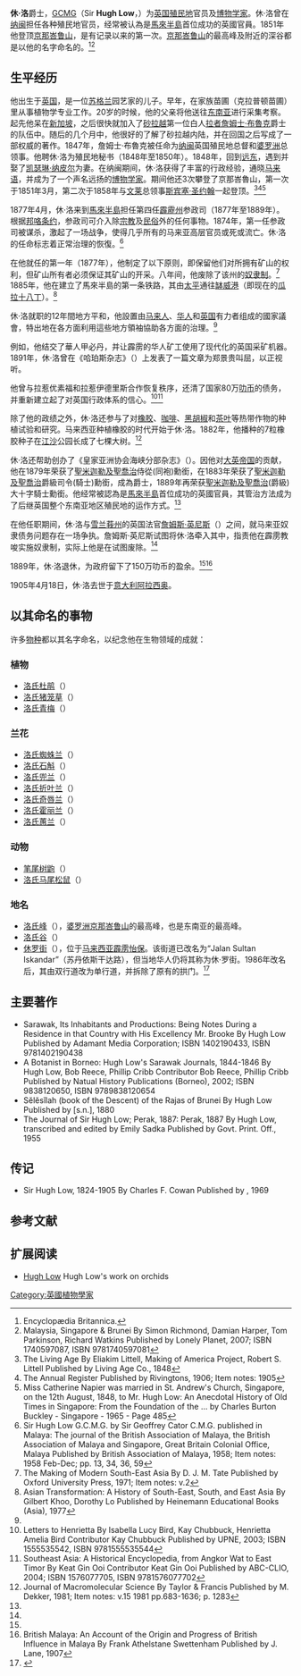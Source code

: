 {{noteTA
|G1=Melayu
|1=zh-cn:休·洛;zh-tw:休·羅;zh-sg:休·罗;
|2=zh-cn:洛氏;zh-tw:羅氏;zh-cn:罗氏;
}}
{{Infobox President
| name          =休·洛爵士
| original_name =Sir Hugh Low
| honorific-suffix = {{Post-nominals|post-noms=[[聖米迦勒及聖喬治勳章|GCMG]]}}
| image         =Hugh Low.png
| image_size    =
| caption       =
| office        =
| order         =第4任{{link-en|霹雳州参政司|List of British Residents of Perak}}
| term_start    =1877年4月1日
| term_end      =1889年5月31日
| predecessor   =詹姆斯·格斯里·戴维森（James Guthrie Davidson）
| successor     =[[瑞天咸|法蘭克·斯威特納姆]]爵士
| order1        ={{link-en|納閩總督|Governor of Labuan}}(代理)
| term_start1   =1866年?月?日
| term_end1     =1867年?月?日
| predecessor1  ={{link-en|耶利米·卡拉漢|Jeremiah Thomas Fitzgerald Callaghan}}
| successor1    =[[軒尼詩_(香港總督)|約翰·軒尼詩]]爵士
| birth_date    ={{Birth date|1824|5|10|mf=y}}
| birth_place   =[[大不列顛及愛爾蘭聯合王國|英国]][[英格蘭|英格蘭]][[倫敦|倫敦]]{{link-en|克莱普顿|Clapton, London}}
| death_date    ={{death date and age|1905|4|18|1824|5|10}}
| death_place   =[[義大利王國_(1861年－1946年)|意大利]][[利古里亚大区|利古里亚大区]][[萨沃纳省|萨沃纳省]][[阿拉西奥|阿拉西奥]]
| spouse        =凱瑟琳·納皮爾(1848年結婚，死於1851年)<br>安·道格拉斯(1885年結婚)
| religion      =[[基督教|基督教]]
| constituency  =
| party         =
| languagesspoken =[[大不列顛及愛爾蘭聯合王國|英国]]
| signature     =
}}
'''休·洛'''爵士，[[GCMG|GCMG]]（Sir '''Hugh Low'''，{{bd|1824年|5月10日|1905年|4月18日|Hugh Low}}）为[[大不列顛及愛爾蘭聯合王國|英国]][[殖民地|殖民地]]官员及[[博物学家|博物学家]]。休·洛曾在[[纳闽|纳闽]]担任各种殖民地官员，经常被认為是[[馬來半島|馬來半島]]首位成功的英國官員。1851年他登顶[[京那峇鲁山|京那峇鲁山]]，是有记录以来的第一次。[[京那峇鲁山|京那峇鲁山]]的最高峰及附近的深谷都是以他的名字命名的。<ref name="britannica">Encyclopædia Britannica.</ref><ref>Malaysia, Singapore & Brunei By Simon Richmond, Damian Harper, Tom Parkinson, Richard Watkins Published by Lonely Planet, 2007; ISBN 1740597087, ISBN 9781740597081</ref>

== 生平经历 ==
他出生于[[英国|英国]]{{link-en|克莱普顿|Clapton, London}}，是一位[[苏格兰|苏格兰]]园艺家的儿子。早年，在家族苗圃（克拉普顿苗圃）里从事植物学专业工作。20岁的时候，他的父亲将他送往[[东南亚|东南亚]]进行采集考察。起先他呆在[[新加坡|新加坡]]，之后很快就加入了[[砂拉越|砂拉越]]第一位白人[[拉者|拉者]][[詹姆士·布魯克|詹姆士·布魯克]]爵士的队伍中。随后的几个月中，他很好的了解了砂拉越内陆，并在回国之后写成了一部权威的著作。1847年，詹姆士·布魯克被任命为[[纳闽|纳闽]]英国殖民地总督和[[婆罗洲|婆罗洲]]总领事。他聘休·洛为殖民地秘书（1848年至1850年）。1848年，回到[[远东|远东]]，遇到并娶了[[凯瑟琳·纳皮尔|凯瑟琳·纳皮尔]]为妻。在纳闽期间，休·洛获得了丰富的行政经验，通晓[[马来语|马来语]]，并成为了一个声名远扬的[[博物学家|博物学家]]。期间他还3次攀登了京那峇魯山，第一次于1851年3月，第二次于1858年与[[文莱|文莱]]总领事[[斯宾塞·圣约翰|斯宾塞·圣约翰]]一起登顶。<ref>The Living Age By Eliakim Littell, Making of America Project, Robert S. Littell Published by Living Age Co., 1848</ref><ref>The Annual Register Published by Rivingtons, 1906; Item notes: 1905</ref><ref>Miss Catherine Napier was married in St. Andrew's Church, Singapore, on the 12th August, 1848, to Mr. Hugh Low: An Anecdotal History of Old Times in Singapore: From the Foundation of the ... by Charles Burton Buckley - Singapore - 1965 - Page 485</ref>

1877年4月，休·洛来到[[馬來半島|馬來半島]]担任第四任[[霹靂州|霹靂州]]参政司（1877年至1889年）。根据[[邦咯条约|邦咯条约]]，参政司可介入除[[宗教|宗教]]及[[民俗|民俗]]外的任何事物。1874年，第一任参政司被谋杀，激起了一场战争，使得几乎所有的马来亚高层官员或死或流亡。休·洛的任命标志着正常治理的恢復。<ref>Sir Hugh Low G.C.M.G. by Sir Geoffrey Cator C.M.G. published in Malaya: The journal of the British Association of Malaya, the British Association of Malaya and Singapore, Great Britain Colonial Office, Malaya Published by British Association of Malaya, 1958; Item notes: 1958 Feb-Dec; pp. 13, 34, 36, 59</ref>

在他就任的第一年（1877年），他制定了以下原则，即保留他们对所拥有矿山的权利，但矿山所有者必须保证其矿山的开采。八年间，他废除了该州的[[奴隶制|奴隶制]]。<ref>The Making of Modern South-East Asia By D. J. M. Tate Published by Oxford University Press, 1971; Item notes: v.2</ref> 1885年，他在建立了馬來半島的第一条铁路，其由[[太平_(马来西亚)|太平]]通往[[缽威港|缽威港]]（即现在的[[瓜拉十八丁|瓜拉十八丁]]）。<ref>Asian Transformation: A History of South-East, South, and East Asia By Gilbert Khoo, Dorothy Lo Published by Heinemann Educational Books (Asia), 1977</ref>

休·洛就职的12年間地方平和，他設置由[[马来人|马来人]]、[[华人|华人]]和[[大不列顛及愛爾蘭聯合王國|英国]]有力者组成的國家議會，特出地在各方面利用這些地方領袖協助各方面的治理。<ref name="britannica"/>

例如，他结交了華人甲必丹{{link-en|郑景贵|Chung Keng Quee}}，并让霹雳的华人矿工使用了现代化的英国采矿机器。1891年，休·洛曾在《哈珀斯杂志》（{{small|Harpers Magazine}}）上发表了一篇文章为郑景贵叫屈，以正视听。

他曾与拉惹优素福和拉惹伊德里斯合作恢复秩序，还清了国家80万[[叻币|叻币]]的债务，并重新建立起了对英国行政体系的信心。<ref name="bird">Letters to Henrietta By Isabella Lucy Bird, Kay Chubbuck, Henrietta Amelia Bird Contributor Kay Chubbuck Published by UPNE, 2003; ISBN 1555535542, ISBN 9781555535544</ref><ref name="keat">Southeast Asia: A Historical Encyclopedia, from Angkor Wat to East Timor By Keat Gin Ooi Contributor Keat Gin Ooi Published by ABC-CLIO, 2004; ISBN 1576077705, ISBN 9781576077702</ref>

除了他的政绩之外，休·洛还参与了对[[橡胶|橡胶]]、[[咖啡|咖啡]]、[[黑胡椒|黑胡椒]]和[[茶叶|茶叶]]等热带作物的种植试验和研究。马来西亚种植橡胶的时代开始于休·洛。1882年，他播种的7粒橡胶种子在[[江沙|江沙]]公园长成了七棵大树。<ref>Journal of Macromolecular Science By Taylor & Francis Published by M. Dekker, 1981; Item notes: v.15 1981 pp.683-1636; p. 1283</ref>

休·洛还帮助创办了《皇家亚洲协会海峡分部杂志》（{{small|''Journal of the Straits Branch of the Royal Asiatic Society.''}}）。因他对[[大英帝国|大英帝国]]的贡献，他在1879年荣获了[[聖米迦勒及聖喬治勳章|聖米迦勒及聖喬治]]侍從(同袍)勳銜，在1883年荣获了[[聖米迦勒及聖喬治勳章|聖米迦勒及聖喬治]]爵級司令(騎士)勳銜，成為爵士，1889年再荣获[[聖米迦勒及聖喬治勳章|聖米迦勒及聖喬治]](爵級)大十字騎士勳銜。他经常被認為是[[馬來半島|馬來半島]]首位成功的英國官員，其管治方法成为了后继英国整个东南亚地区殖民地的运作方式。<ref name="britannica"/>

在他任职期间，休·洛与[[雪兰莪州|雪兰莪州]]的英国法官[[詹姆斯·英尼斯|詹姆斯·英尼斯]]（{{small|James Innes}}）之间，就马来亚奴隶债务问题存在一场争执。詹姆斯·英尼斯试图将休·洛牵入其中，指责他在霹雳教唆实施奴隶制，实际上他是在试图废除。<ref name="bird"/>

1889年，休·洛退休，为政府留下了150万叻币的盈余。<ref name="keat"/><ref>British Malaya: An Account of the Origin and Progress of British Influence in Malaya By Frank Athelstane Swettenham Published by J. Lane, 1907</ref>

1905年4月18日，休·洛去世于[[義大利王國_(1861年－1946年)|意大利]][[阿拉西奥|阿拉西奥]]。

== 以其命名的事物 ==
许多[[物种|物种]]都以其名字命名，以纪念他在生物领域的成就：

=== 植物 ===
* [[洛氏杜鹃|洛氏杜鹃]]（{{small|''Rhododendron lowii''}}）
* [[洛氏猪笼草|洛氏猪笼草]]（{{small|''Nepenthes lowii''}}）
* [[洛氏青梅|洛氏青梅]]（{{small|''Vatica lowii''}}）
{{植物命名人|H.Low|休·洛}}

=== 兰花 ===
* [[洛氏蜘蛛兰|洛氏蜘蛛兰]]（{{small|''Arachnis lowii''}}）
* [[洛氏石斛|洛氏石斛]]（{{small|''Dendrobium lowii''}}）
* [[洛氏兜兰|洛氏兜兰]]（{{small|''Paphiopedilum lowii''}}）
* [[洛氏折叶兰|洛氏折叶兰]]（{{small|''Sobralia lowii''}}）
* [[洛氏奇唇兰|洛氏奇唇兰]]（{{small|''Stanhopea lowii''}}）
* [[洛氏霍丽兰|洛氏霍丽兰]]（{{small|''Houlletia lowiana''}}）
* [[洛氏蕙兰|洛氏蕙兰]]（{{small|''Cymbidium lowianum''}}）

=== 动物 ===
* [[笔尾树鼩|笔尾树鼩]]（{{Small|''Ptilocercus lowii''}}）
* [[洛氏马尾松鼠|洛氏马尾松鼠]]（{{small|''Sundasciurus lowii''}}）

=== 地名 ===
* [[洛氏峰|洛氏峰]]（{{small|Low's Peak}}），[[婆罗洲|婆罗洲]][[京那峇鲁山|京那峇鲁山]]的最高峰，也是东南亚的最高峰。
* [[洛氏谷|洛氏谷]]（{{small|Low's Gully}}）
* [[休罗街|休罗街]]（{{small|Hugh Low Street}}），位于[[马来西亚|马来西亚]][[霹雳州|霹雳]][[怡保|怡保]]。该街道已改名为“Jalan Sultan Iskandar”（苏丹依斯干达路），但当地华人仍将其称为休·罗街。1986年改名后，其由双行道改为单行道，并拆除了原有的拱门。<ref>{{Cite web |url=http://www.sinchew.com.my/node/1511859 |title=存档副本 |accessdate=2017-12-25 |archive-date=2019-05-29 |archive-url=https://web.archive.org/web/20190529053538/http://www.sinchew.com.my/node/1511859 |dead-url=no }}</ref>

== 主要著作 ==
* Sarawak, Its Inhabitants and Productions: Being Notes During a Residence in that Country with His Excellency Mr. Brooke By Hugh Low Published by Adamant Media Corporation; ISBN 1402190433, ISBN 9781402190438 
* A Botanist in Borneo: Hugh Low's Sarawak Journals, 1844-1846 By Hugh Low, Bob Reece, Phillip Cribb Contributor Bob Reece, Phillip Cribb Published by Natual History Publications (Borneo), 2002; ISBN 9838120650, ISBN 9789838120654
* Sĕlĕsǐlah (book of the Descent) of the Rajas of Brunei By Hugh Low Published by [s.n.], 1880
* The Journal of Sir Hugh Low; Perak, 1887: Perak, 1887 By Hugh Low, transcribed and edited by Emily Sadka Published by Govt. Print. Off., 1955

== 传记 ==
* Sir Hugh Low, 1824-1905 By Charles F. Cowan Published by , 1969

== 参考文献 ==
{{Reflist}}

== 扩展阅读 ==
* [http://www.orchids.co.in/orchidologists/hugh-low.shtm Hugh Low] {{Wayback|url=http://www.orchids.co.in/orchidologists/hugh-low.shtm |date=20161005100420 }} Hugh Low's work on orchids

{{Authority control}}
[[Category:英國植物學家|Category:英國植物學家]]